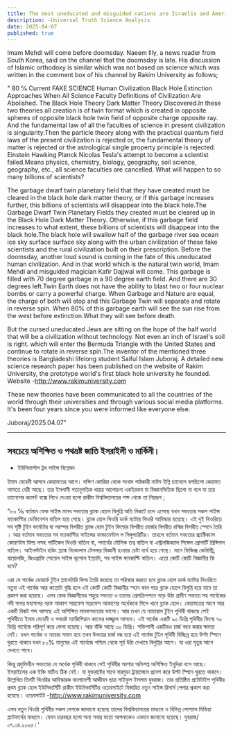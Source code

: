 ```yaml
---
title: The most uneducated and misguided nations are Israelis and Americans
description: -Universal Truth Science Analysis
date: 2025-04-07
published: true
---
```


Imam Mehdi will come before doomsday. Naeem Illy, a news reader from South Korea, said on the channel that the doomsday is late. His discussion of Islamic orthodoxy is similar which was not based on science which was written in the comment box of his channel by Rakim University as follows;

" 80 ℅ Current FAKE SCIENCE Human Civilization Black Hole Extinction Approaches When All Science Faculty Definitions of Civilization Are Abolished.  The Black Hole Theory Dark Matter Theory Discovered.In these two theories all creation is of twin format which is created in opposite spheres of opposite black hole twin field of opposite charge opposite ray. And the fundamental law of all the faculties of science in present civilization is singularity.Then the particle theory along with the practical quantum field laws of the present civilization is rejected or, the fundamental theory of matter is rejected or the astrological single property principle is rejected. Einstein Hawking Planck Nicolas Tesla's attempt to become a scientist failed.Means physics, chemistry, biology, geography, soil science, geography, etc., all science faculties are cancelled. What will happen to so many billions of scientists?

The garbage dwarf twin planetary field that they have created must be cleared in the black hole dark matter theory, or if this garbage increases further, this billions of scientists will disappear into the black hole.The Garbage Dwarf Twin Planetary Fields they created must be cleared up in the Black Hole Dark Matter Theory. Otherwise, if this garbage field increases to what extent, these billions of scientists will disappear into the black hole.The black hole will swallow half of the garbage river sea ocean ice sky surface surface sky along with the urban civilization of these fake scientists and the rural civilization built on their prescription. Before the doomsday, another loud sound is coming in the fate of this uneducated human civilization.
And in that world which is the natural twin world, Imam Mehdi and misguided magician Kafir Dajjwal will come. This garbage is filled with 70 degree garbage in a 90 degree earth field. And there are 30 degrees left.Twin Earth does not have the ability to blast two or four nuclear bombs or carry a powerful charge. When Garbage and Nature are equal, the charge of both will stop and this Garbage Twin will separate and rotate in reverse spin. When 80% of this garbage earth will see the sun rise from the west before extinction.What they will see before death.

But the cursed uneducated Jews are sitting on the hope of the half world that will be a civilization without technology. Not even an inch of Israel's soil is right. which will enter the Bermuda Triangle with the United States and continue to rotate in reverse spin.The inventor of the mentioned three theories is Bangladeshi lifelong student Saiful Islam Juboraj. A detailed new science research paper has been published on the website of Rakim University, the prototype world's first black hole university he founded. Website -http://www.rakimuniversity.com

These new theories have been communicated to all the countries of the world through their universities and through various social media platforms.
It's been four years since you were informed like everyone else.

Juboraj/2025.04.07"

---

## সবচেয়ে অশিক্ষিত ও পথভ্রষ্ট জাতি ইসরাইলী ও মার্কিনী। 

- ইউনিভার্সাল ট্রথ সাইন্স বিশ্লেষন

ইমাম মেহেদী আসবে কেয়ামতের আগে। দক্ষিণ কোরিয়া থেকে সংবাদ পাঠকারী নাঈম ইল্লি  চ‍্যানেলে বলছিলো কেয়ামত আসতে দেরী আছে। তার ইসলামী গতানুগতিক ধারার আলোচনা একইরকম যা বিজ্ঞানভিত্তিক ছিলো না বলে যা তার চ‍্যানেলের কমেন্ট বক্সে লিখে দেওয়া হলো রাকীম বিশ্ববিদ্যালয়ের পক্ষ থেকে তা নিম্নরূপ ;

   "৮০ ℅ বর্তমান ফেক সাইন্স মানব সভ‍্যতার ব্ল‍্যাক হোলে বিলুপ্তি অতি নিকটে চলে এসেছে যখন সভ‍্যতার সকল সাইন্স ফ‍্যাকাল্টির ডেফিনেশন বাতিল হয়ে গেছে। ব্ল‍্যাক হোল থিওরি ডার্ক ম‍্যাটার থিওরি আবিস্কার হয়েছে। এই দুই থিওরিতে সব সৃষ্টি টুইন ফর্মেটের যা  পরস্পর বিপরীত ব্ল‍্যাক হোল টুইন ফিল্ডের বিপরীত চার্জের বিপরীত রশ্মির বিপরীত স্পেনে তৈরি । আর বর্তমান সভ‍্যতার সব ফ‍্যাকাল্টির সাইন্সের ফান্ডামেন্টাল ল সিঙ্গুলারিটির।  তাহলে বর্তমান সভ‍্যতার প্র‍্যাক্টিক‍্যাল কোয়ান্টাম ফিল্ড লসহ পার্টিকেল থিওরি বাতিল বা, পদার্থের মৌলিক তত্ব বাতিল  বা এস্ট্রলজিক‍্যাল সিঙ্গেল প্রোপার্টি প্রিন্সিপল বাতিল। আইনস্টাইন হকিং প্ল‍্যাঙ্ক নিকোলাস টেসলার বিজ্ঞানী হওয়ার চেষ্টা ব‍্যর্থ হয়ে গেছে।  মানে ফিজিক্স কেমিস্ট্রি, বায়োলজি, জিওগ্রাফি সোয়েল সাইন্স ভূগোল ইত‍্যাদি, সব সাইন্স ফ‍্যাকাল্টি বাতিল। এতো কোটি কোটি বিজ্ঞানীর কি হবে?

এরা যে গার্বেজ ডোয়ার্ফ টুইন প্ল‍্যানেটারি ফিল্ড তৈরি করেছে তা পরিস্কার করতে হবে ব্ল‍্যাক হোল ডার্ক ম‍্যাটার থিওরিতে নতুবা এই গার্বেজ আর কতোটা বৃদ্ধি হলে এই কোটি কোটি বিজ্ঞানীর স্হান কাল পাত্র ব্ল‍্যাক হোলে বিলুপ্তি হয়ে যাবে তা প্রকাশ করা হয়েছে। এসব ফেক বিজ্ঞানীদের শহুরে সভ‍্যতা ও তাদের প্রেসক্রিপশনে গড়ে উঠা গ্রামীণ সভ‍্যতা সহ গার্বেজের নদী সাগর মহাসাগর বরফ আকাশ সারফেস সারফেস আকাশের অর্ধেককে গিলে খাবে ব্ল‍্যাক হোল। কেয়ামতের আগে আর একটি বিকট শব্দ আসছে এই অশিক্ষিত মানবসভ‍্যতার ভাগ‍্যে।
আর তখন যে ন‍্যাচারাল টুইন পৃথিবী থাকছে সেই পৃথিবীতে ইমাম মেহেদী ও পথভ্রষ্ট ম‍্যাজিশিয়ান কাফের দাজ্জ্বাল আসবে। এই গার্বেজ একটি ৯০ ডিগ্রি পৃথিবীর ফিল্ডে ৭০ ডিগ্রি গার্বেজে পরিপূর্ণ করে ফেলা হয়েছে। আর বাঁকি আছে ৩০ ডিগ্রি। শক্তিশালী একটিরও চার্জ বহন করার ক্ষমতা নেই। যখন গার্বেজ ও ন‍্যাচার সমান হবে তখন উভয়ের চার্জ বন্ধ হয়ে  এই গার্বেজ টুইন পৃথিবী বিচ্ছিন্ন হয়ে উল্টা স্পিনে ঘুরতে থাকবে যখন ৮০% মানুষের এই গার্বেজে পশ্চিম থেকে সূর্য উঠা দেখাবে বিলুপ্তির আগে। যা ওরা মৃতুর আগে দেখতে পাবে।

কিন্তু প্রযুক্তিহীন সভ‍্যতার যে অর্ধেক পৃথিবী থাকবে সেই পৃথিবীর আশায় অভিশপ্ত অশিক্ষিত ইহুদিরা বসে আছে। ইসরাইলের এক ইঞ্চি মাটিও ঠিক নেই। যা যুক্তরাষ্টের সাথে বারমুডা ট্রায়াঙ্গেলে প্রবেশ করে উল্টা স্পিনে ঘুরতে থাকবে।
উল্লেখিত তিনটি  থিওরির আবিস্কারক বাংলাদেশী আজীবন ছাত্র সাইফুল ইসলাম যুবরাজ। তার প্রতিষ্ঠিত প্রটোটাইপ পৃথিবীর প্রথম ব্ল‍্যাক হোল ইউনিভার্সিটি রাকীম ইউনিভার্সিটির ওয়েবসাইটে বিস্তারিত নতুন সাইন্স রিসার্স পেপার প্রকাশ করা হয়েছে। ওয়েবসাইট -http://www.rakimuniversity.com

এসব নতুন থিওরি পৃথিবীর সকল দেশকে জানানো হয়েছে তাদের বিশ্ববিদ্যালয়ের মাধ‍্যমে ও বিভিন্ন সোশ‍্যাল মিডিয়া প্ল‍্যাটফর্মের মাধ‍্যমে। যেমন চারবছর হলো অন‍্য সবার মতো  আপনাকেও এভাবে জানানো হয়েছে।
যুবরাজ/০৭.০৪.২০২৫।'
